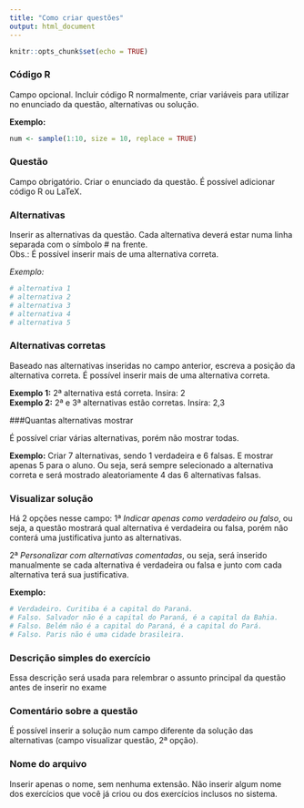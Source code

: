 ```yaml
---
title: "Como criar questões"
output: html_document
---
```


```r
knitr::opts_chunk$set(echo = TRUE)
```

### Código R

Campo opcional. Incluir código R normalmente, criar variáveis para utilizar no enunciado da questão, alternativas ou solução. 

**Exemplo:**

```r
num <- sample(1:10, size = 10, replace = TRUE)
```

### Questão

Campo obrigatório. Criar o enunciado da questão. É possível adicionar código R ou LaTeX. 

### Alternativas 

Inserir as alternativas da questão. Cada alternativa deverá estar numa linha separada com o símbolo # na frente.  
Obs.: É possível inserir mais de uma alternativa correta.    

*Exemplo:*

```r
# alternativa 1
# alternativa 2
# alternativa 3
# alternativa 4
# alternativa 5
```

### Alternativas corretas

Baseado nas alternativas inseridas no campo anterior, escreva a posição da alternativa correta. É possível inserir mais de uma alternativa correta.

**Exemplo 1:** 2ª alternativa está correta. Insira: 2   
**Exemplo 2:** 2ª e 3ª alternativas estão corretas. Insira: 2,3

###Quantas alternativas mostrar

É possível criar várias alternativas, porém não mostrar todas.  

**Exemplo:** Criar 7 alternativas, sendo 1 verdadeira e 6 falsas. E mostrar apenas 5 para o aluno. Ou seja, será sempre selecionado a alternativa correta e será mostrado aleatoriamente 4 das 6 alternativas falsas.

### Visualizar solução

Há 2 opções nesse campo:
1ª *Indicar apenas como verdadeiro ou falso*, ou seja, a questão mostrará qual alternativa é verdadeira ou falsa, porém não conterá uma justificativa junto as alternativas.

2ª *Personalizar com alternativas comentadas*, ou seja, será inserido manualmente se cada alternativa é verdadeira ou falsa e junto com cada alternativa terá sua justificativa.

**Exemplo:**

```r
# Verdadeiro. Curitiba é a capital do Paraná.
# Falso. Salvador não é a capital do Paraná, é a capital da Bahia.
# Falso. Belém não é a capital do Paraná, é a capital do Pará.
# Falso. Paris não é uma cidade brasileira.
```

### Descrição simples do exercício

Essa descrição será usada para relembrar o assunto principal da questão antes de inserir no exame

### Comentário sobre a questão

É possível inserir a solução num campo diferente da solução das alternativas (campo visualizar questão, 2ª opção).

### Nome do arquivo

Inserir apenas o nome, sem nenhuma extensão. Não inserir algum nome dos exercícios que você já criou ou dos exercícios inclusos no sistema.  







